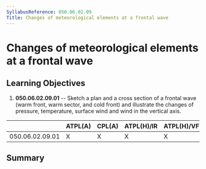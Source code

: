 ```yaml
---
SyllabusReference: 050.06.02.09
Title: Changes of meteorological elements at a frontal wave
---
```


# Changes of meteorological elements at a frontal wave

## Learning Objectives

1.  **050.06.02.09.01** -- Sketch a plan and a cross section of a frontal wave
    (warm front, warm sector, and cold front) and illustrate the changes of
    pressure, temperature, surface wind and wind in the vertical axis.

|                 | ATPL(A) | CPL(A) | ATPL(H)/IR | ATPL(H)/VFR | CPL(H) | IR  | CBIR(A) |
| --------------- | ------- | ------ | ---------- | ----------- | ------ | --- | ------- |
| 050.06.02.09.01 | X       | X      | X          | X           | X      | X   | X       |

## Summary
